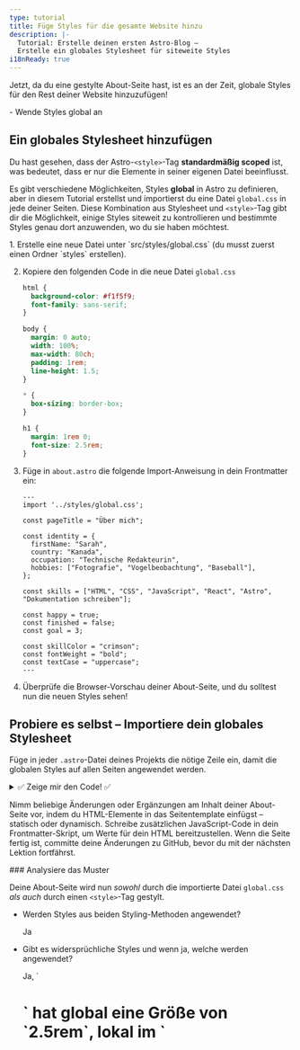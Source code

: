 ```yaml
---
type: tutorial
title: Füge Styles für die gesamte Website hinzu
description: |-
  Tutorial: Erstelle deinen ersten Astro-Blog –
  Erstelle ein globales Stylesheet für siteweite Styles
i18nReady: true
---
```



Jetzt, da du eine gestylte About-Seite hast, ist es an der Zeit, globale Styles für den Rest deiner Website hinzuzufügen!

<PreCheck>
  - Wende Styles global an
</PreCheck>

## Ein globales Stylesheet hinzufügen

Du hast gesehen, dass der Astro-`<style>`-Tag **standardmäßig scoped** ist, was bedeutet, dass er nur die Elemente in seiner eigenen Datei beeinflusst.

Es gibt verschiedene Möglichkeiten, Styles **global** in Astro zu definieren, aber in diesem Tutorial erstellst und importierst du eine Datei `global.css` in jede deiner Seiten. Diese Kombination aus Stylesheet und `<style>`-Tag gibt dir die Möglichkeit, einige Styles siteweit zu kontrollieren und bestimmte Styles genau dort anzuwenden, wo du sie haben möchtest.

<Steps>
1. Erstelle eine neue Datei unter `src/styles/global.css` (du musst zuerst einen Ordner `styles` erstellen).

2. Kopiere den folgenden Code in die neue Datei `global.css`

    ```css title="src/styles/global.css"
    html {
      background-color: #f1f5f9;
      font-family: sans-serif;
    }

    body {
      margin: 0 auto;
      width: 100%;
      max-width: 80ch;
      padding: 1rem;
      line-height: 1.5;
    }

    * {
      box-sizing: border-box;
    }

    h1 {
      margin: 1rem 0;
      font-size: 2.5rem;
    }
    ```

3. Füge in `about.astro` die folgende Import-Anweisung in dein Frontmatter ein: 

    ```astro title="src/pages/about.astro" ins={2}
    ---
    import '../styles/global.css';

    const pageTitle = "Über mich";

    const identity = {
      firstName: "Sarah",
      country: "Kanada",
      occupation: "Technische Redakteurin",
      hobbies: ["Fotografie", "Vogelbeobachtung", "Baseball"],
    };

    const skills = ["HTML", "CSS", "JavaScript", "React", "Astro", "Dokumentation schreiben"];

    const happy = true;
    const finished = false;
    const goal = 3;

    const skillColor = "crimson";
    const fontWeight = "bold";
    const textCase = "uppercase";
    ---
    ```

4. Überprüfe die Browser-Vorschau deiner About-Seite, und du solltest nun die neuen Styles sehen!
</Steps>

<Box icon="puzzle-piece">

## Probiere es selbst – Importiere dein globales Stylesheet

Füge in jeder `.astro`-Datei deines Projekts die nötige Zeile ein, damit die globalen Styles auf allen Seiten angewendet werden.

<details>
<summary>✅ Zeige mir den Code! ✅</summary>

Füge die folgende Import-Anweisung in die beiden anderen Seiten-Dateien ein: `src/pages/index.astro` und `src/pages/blog.astro`

```astro title="src/pages/index.astro" ins={2}
---
import '../styles/global.css';
---
```
</details>
</Box>

Nimm beliebige Änderungen oder Ergänzungen am Inhalt deiner About-Seite vor, indem du HTML-Elemente in das Seitentemplate einfügst – statisch oder dynamisch. Schreibe zusätzlichen JavaScript-Code in dein Frontmatter-Skript, um Werte für dein HTML bereitzustellen. Wenn die Seite fertig ist, committe deine Änderungen zu GitHub, bevor du mit der nächsten Lektion fortfährst.

<Box icon="question-mark">
### Analysiere das Muster

Deine About-Seite wird nun *sowohl* durch die importierte Datei `global.css` *als auch* durch einen `<style>`-Tag gestylt.

- Werden Styles aus beiden Styling-Methoden angewendet? 

    <p>
      <Spoiler>Ja</Spoiler>
    </p>

- Gibt es widersprüchliche Styles und wenn ja, welche werden angewendet?

    <p>
      <Spoiler>Ja, `<h1>` hat global eine Größe von `2.5rem`, lokal im `<style>`-Tag jedoch `4rem`. Die lokale `4rem`-Regel wird auf der About-Seite angewendet.</Spoiler>
    </p>

- Beschreibe, wie `global.css` und `<style>` zusammenarbeiten.

    <p>
      <Spoiler>Wenn widersprüchliche Styles sowohl global als auch im lokalen `<style>`-Tag einer Seite definiert sind, überschreiben die lokalen Styles die globalen. (Es können jedoch andere Faktoren eine Rolle spielen, daher immer visuell prüfen, ob die Styles korrekt angewendet werden!)</Spoiler>
    </p>

- Wie würdest du entscheiden, ob du einen Style in einer `global.css`-Datei oder in einem `<style>`-Tag definierst?

    <p>
      <Spoiler>Wenn ein Style siteweit angewendet werden soll, benutzt man `global.css`. Soll der Style nur für den HTML-Inhalt einer einzelnen `.astro`-Datei gelten, verwendet man einen `<style>`-Tag.</Spoiler>
    </p>

</Box>

<Box icon="check-list">
## Checkliste

<Checklist>
- [ ] Ich kann globale CSS-Styles durch das Importieren einer `.css`-Datei hinzufügen.
</Checklist>
</Box>

### Ressourcen

- [Astro Syntax vs JSX – Vergleich](/de/reference/astro-syntax/#unterschiede-zwischen-astro-und-jsx)

- [Astro `<style>`-Tag](/de/guides/styling/#styles-stile-in-astro)

- [CSS-Variablen in Astro](/de/guides/styling/#css-variablen)
